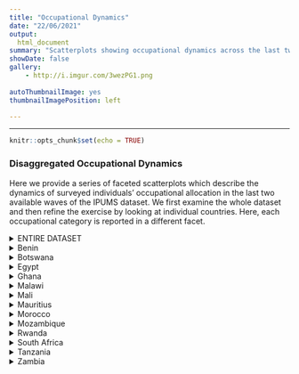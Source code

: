 ```yaml
---
title: "Occupational Dynamics"
date: "22/06/2021"
output: 
  html_document
summary: "Scatterplots showing occupational dynamics across the last two available waves in the IPUMS dataset."
showDate: false
gallery:
    - http://i.imgur.com/3wezPG1.png 
    
autoThumbnailImage: yes
thumbnailImagePosition: left

---
```


***
```r
knitr::opts_chunk$set(echo = TRUE)

```


### Disaggregated Occupational Dynamics 

Here we provide a series of faceted scatterplots which describe the dynamics of surveyed individuals' occupational allocation in the last two available waves of the IPUMS dataset. We first examine the whole dataset and then refine the exercise by looking at individual countries. Here, each occupational category is reported in a different facet.

\vspace{0.5cm}

<details><summary>ENTIRE DATASET</summary>


```r
library(tidyverse)
library(sf)
source('~/Dropbox/PHD/publication_themes_ggplot/ggplot-custom.R')

options(scipen=999)

load("~/Dropbox/Work/RA/services micro ssa/Lorenzo_RA_Work/cleaned-alesina/fullpanel.RData")


total = full_panel_updated %>%
  sf::st_drop_geometry() 

# Select relevant variables
var_list = c(colnames(total)[grepl("occupation_?", colnames(total))]) 
var_list = var_list[c(1:5,7:11)]

collapsed_data <- total %>%
  filter(!wave == "first") %>%
   group_by(country,district,wave) %>%
  summarise_at(var_list, list(~ mean(., na.rm = T))) %>%
  ungroup()

reshaped_data = collapsed_data %>%
  pivot_longer(cols = starts_with("occupation_"),
               names_to = "occupation",
               values_to = "share") %>%
  pivot_wider(names_from = wave, values_from = share) %>%
  mutate(label = case_when(
    occupation == "occupation_legislators" ~ "Legislators",
    occupation == "occupation_professionals" ~ "Professionals",
    occupation == "occupation_technicians" ~ "Technicians",
    occupation == "occupation_clerks" ~ "Clerks",
    occupation == "occupation_services" ~ "Services",
    occupation == "occupation_crafts" ~ "Crafts",
    occupation == "occupation_plant" ~ "Plant",
    occupation == "occupation_elementary" ~ "Elementary",
    occupation == "occupation_army" ~ "Army",
    occupation == "occupation_other" ~ "Other" 
    )
  )

# Add this line for individual country graphs
# %>% filter(country == "Benin")


ggplot(reshaped_data, aes(x = secondtolast , y = last, colour = occupation)) + geom_point(alpha = 0.4, show.legend = F) + 
  geom_abline(intercept = 0, colour = "black", linetype = "dashed") +
  facet_wrap(~ label) +
  theme_Publication() +
  # scale_colour_discrete(name = "Sector") +
  labs(x = "Share, First Wave", y = "Share, Last Wave")
```
</details>

<details>
<summary> Benin </summary>

```r
library(tidyverse)
library(sf)
source('~/Dropbox/PHD/publication_themes_ggplot/ggplot-custom.R')

options(scipen=999)

load("~/Dropbox/Work/RA/services micro ssa/Lorenzo_RA_Work/cleaned-alesina/fullpanel.RData")


total = full_panel_updated %>%
  sf::st_drop_geometry() 

# Select relevant variables
var_list = c(colnames(total)[grepl("occupation_?", colnames(total))]) 
var_list = var_list[c(1:5,7:11)]

collapsed_data <- total %>%
  filter(!wave == "first") %>%
   group_by(country,district,wave) %>%
  summarise_at(var_list, list(~ mean(., na.rm = T))) %>%
  ungroup()

reshaped_data = collapsed_data %>%
  pivot_longer(cols = starts_with("occupation_"),
               names_to = "occupation",
               values_to = "share") %>%
  pivot_wider(names_from = wave, values_from = share) %>%
  mutate(label = case_when(
    occupation == "occupation_legislators" ~ "Legislators",
    occupation == "occupation_professionals" ~ "Professionals",
    occupation == "occupation_technicians" ~ "Technicians",
    occupation == "occupation_clerks" ~ "Clerks",
    occupation == "occupation_services" ~ "Services",

    occupation == "occupation_crafts" ~ "Crafts",
    occupation == "occupation_plant" ~ "Plant",
    occupation == "occupation_elementary" ~ "Elementary",
    occupation == "occupation_army" ~ "Army",
    occupation == "occupation_other" ~ "Other" 
    )
  ) %>%
  filter(country == "Benin")

# Add this line for individual country graphs
# %>% filter(country == "Benin")


ggplot(reshaped_data, aes(x = secondtolast , y = last, colour = occupation)) + geom_point(alpha = 0.4, show.legend = F) + 
  geom_abline(intercept = 0, colour = "black", linetype = "dashed") +
  facet_wrap(~ label) +
  theme_Publication() +
  # scale_colour_discrete(name = "Sector") +
  labs(x = "Share, First Wave", y = "Share, Last Wave")
```
</details>

<details>
<summary> Botswana </summary><p>

```r
library(tidyverse)
library(sf)
source('~/Dropbox/PHD/publication_themes_ggplot/ggplot-custom.R')

options(scipen=999)

load("~/Dropbox/Work/RA/services micro ssa/Lorenzo_RA_Work/cleaned-alesina/fullpanel.RData")


total = full_panel_updated %>%
  sf::st_drop_geometry() 

# Select relevant variables
var_list = c(colnames(total)[grepl("occupation_?", colnames(total))]) 
var_list = var_list[c(1:5,7:11)]

collapsed_data <- total %>%
  filter(!wave == "first") %>%
   group_by(country,district,wave) %>%
  summarise_at(var_list, list(~ mean(., na.rm = T))) %>%
  ungroup()

reshaped_data = collapsed_data %>%
  pivot_longer(cols = starts_with("occupation_"),
               names_to = "occupation",
               values_to = "share") %>%
  pivot_wider(names_from = wave, values_from = share) %>%
  mutate(label = case_when(
    occupation == "occupation_legislators" ~ "Legislators",
    occupation == "occupation_professionals" ~ "Professionals",
    occupation == "occupation_technicians" ~ "Technicians",
    occupation == "occupation_clerks" ~ "Clerks",
    occupation == "occupation_services" ~ "Services",

    occupation == "occupation_crafts" ~ "Crafts",
    occupation == "occupation_plant" ~ "Plant",
    occupation == "occupation_elementary" ~ "Elementary",
    occupation == "occupation_army" ~ "Army",
    occupation == "occupation_other" ~ "Other" 
    )
  ) %>%
  filter(country == "Botswana")

# Add this line for individual country graphs
# %>% filter(country == "Benin")


ggplot(reshaped_data, aes(x = secondtolast , y = last, colour = occupation)) + geom_point(alpha = 0.4, show.legend = F) + 
  geom_abline(intercept = 0, colour = "black", linetype = "dashed") +
  facet_wrap(~ label) +
  theme_Publication() +
  # scale_colour_discrete(name = "Sector") +
  labs(x = "Share, First Wave", y = "Share, Last Wave")
```
</details>

<details>
<summary> Egypt </summary>

```r
library(tidyverse)
library(sf)
source('~/Dropbox/PHD/publication_themes_ggplot/ggplot-custom.R')

options(scipen=999)

load("~/Dropbox/Work/RA/services micro ssa/Lorenzo_RA_Work/cleaned-alesina/fullpanel.RData")


total = full_panel_updated %>%
  sf::st_drop_geometry() 

# Select relevant variables
var_list = c(colnames(total)[grepl("occupation_?", colnames(total))]) 
var_list = var_list[c(1:5,7:11)]

collapsed_data <- total %>%
  filter(!wave == "first") %>%
   group_by(country,district,wave) %>%
  summarise_at(var_list, list(~ mean(., na.rm = T))) %>%
  ungroup()

reshaped_data = collapsed_data %>%
  pivot_longer(cols = starts_with("occupation_"),
               names_to = "occupation",
               values_to = "share") %>%
  pivot_wider(names_from = wave, values_from = share) %>%
  mutate(label = case_when(
    occupation == "occupation_legislators" ~ "Legislators",
    occupation == "occupation_professionals" ~ "Professionals",
    occupation == "occupation_technicians" ~ "Technicians",
    occupation == "occupation_clerks" ~ "Clerks",
    occupation == "occupation_services" ~ "Services",

    occupation == "occupation_crafts" ~ "Crafts",
    occupation == "occupation_plant" ~ "Plant",
    occupation == "occupation_elementary" ~ "Elementary",
    occupation == "occupation_army" ~ "Army",
    occupation == "occupation_other" ~ "Other" 
    )
  ) %>%
  filter(country == "Egypt")

# Add this line for individual country graphs
# %>% filter(country == "Benin")


ggplot(reshaped_data, aes(x = secondtolast , y = last, colour = occupation)) + geom_point(alpha = 0.4, show.legend = F) + 
  geom_abline(intercept = 0, colour = "black", linetype = "dashed") +
  facet_wrap(~ label) +
  theme_Publication() +
  # scale_colour_discrete(name = "Sector") +
  labs(x = "Share, First Wave", y = "Share, Last Wave")
```
</details>

<details>
<summary> Ghana </summary>

```r
library(tidyverse)
library(sf)
source('~/Dropbox/PHD/publication_themes_ggplot/ggplot-custom.R')

options(scipen=999)

load("~/Dropbox/Work/RA/services micro ssa/Lorenzo_RA_Work/cleaned-alesina/fullpanel.RData")


total = full_panel_updated %>%
  sf::st_drop_geometry() 

# Select relevant variables
var_list = c(colnames(total)[grepl("occupation_?", colnames(total))]) 
var_list = var_list[c(1:5,7:11)]

collapsed_data <- total %>%
  filter(!wave == "first") %>%
   group_by(country,district,wave) %>%
  summarise_at(var_list, list(~ mean(., na.rm = T))) %>%
  ungroup()

reshaped_data = collapsed_data %>%
  pivot_longer(cols = starts_with("occupation_"),
               names_to = "occupation",
               values_to = "share") %>%
  pivot_wider(names_from = wave, values_from = share) %>%
  mutate(label = case_when(
    occupation == "occupation_legislators" ~ "Legislators",
    occupation == "occupation_professionals" ~ "Professionals",
    occupation == "occupation_technicians" ~ "Technicians",
    occupation == "occupation_clerks" ~ "Clerks",
    occupation == "occupation_services" ~ "Services",

    occupation == "occupation_crafts" ~ "Crafts",
    occupation == "occupation_plant" ~ "Plant",
    occupation == "occupation_elementary" ~ "Elementary",
    occupation == "occupation_army" ~ "Army",
    occupation == "occupation_other" ~ "Other" 
    )
  ) %>%
  filter(country == "Ghana")

# Add this line for individual country graphs
# %>% filter(country == "Benin")


ggplot(reshaped_data, aes(x = secondtolast , y = last, colour = occupation)) + geom_point(alpha = 0.4, show.legend = F) + 
  geom_abline(intercept = 0, colour = "black", linetype = "dashed") +
  facet_wrap(~ label) +
  theme_Publication() +
  # scale_colour_discrete(name = "Sector") +
  labs(x = "Share, First Wave", y = "Share, Last Wave")
```
</details>

<details>
<summary> Malawi </summary>

```r
library(tidyverse)
library(sf)
source('~/Dropbox/PHD/publication_themes_ggplot/ggplot-custom.R')

options(scipen=999)

load("~/Dropbox/Work/RA/services micro ssa/Lorenzo_RA_Work/cleaned-alesina/fullpanel.RData")


total = full_panel_updated %>%
  sf::st_drop_geometry() 

# Select relevant variables
var_list = c(colnames(total)[grepl("occupation_?", colnames(total))]) 
var_list = var_list[c(1:5,7:11)]

collapsed_data <- total %>%
  filter(!wave == "first") %>%
   group_by(country,district,wave) %>%
  summarise_at(var_list, list(~ mean(., na.rm = T))) %>%
  ungroup()

reshaped_data = collapsed_data %>%
  pivot_longer(cols = starts_with("occupation_"),
               names_to = "occupation",
               values_to = "share") %>%
  pivot_wider(names_from = wave, values_from = share) %>%
  mutate(label = case_when(
    occupation == "occupation_legislators" ~ "Legislators",
    occupation == "occupation_professionals" ~ "Professionals",
    occupation == "occupation_technicians" ~ "Technicians",
    occupation == "occupation_clerks" ~ "Clerks",
    occupation == "occupation_services" ~ "Services",

    occupation == "occupation_crafts" ~ "Crafts",
    occupation == "occupation_plant" ~ "Plant",
    occupation == "occupation_elementary" ~ "Elementary",
    occupation == "occupation_army" ~ "Army",
    occupation == "occupation_other" ~ "Other" 
    )
  ) %>%
  filter(country == "Malawi")

# Add this line for individual country graphs
# %>% filter(country == "Benin")


ggplot(reshaped_data, aes(x = secondtolast , y = last, colour = occupation)) + geom_point(alpha = 0.4, show.legend = F) + 
  geom_abline(intercept = 0, colour = "black", linetype = "dashed") +
  facet_wrap(~ label) +
  theme_Publication() +
  # scale_colour_discrete(name = "Sector") +
  labs(x = "Share, First Wave", y = "Share, Last Wave")
```
</details>

<details>
<summary> Mali </summary>

```r
library(tidyverse)
library(sf)
source('~/Dropbox/PHD/publication_themes_ggplot/ggplot-custom.R')

options(scipen=999)

load("~/Dropbox/Work/RA/services micro ssa/Lorenzo_RA_Work/cleaned-alesina/fullpanel.RData")


total = full_panel_updated %>%
  sf::st_drop_geometry() 

# Select relevant variables
var_list = c(colnames(total)[grepl("occupation_?", colnames(total))]) 
var_list = var_list[c(1:5,7:11)]

collapsed_data <- total %>%
  filter(!wave == "first") %>%
   group_by(country,district,wave) %>%
  summarise_at(var_list, list(~ mean(., na.rm = T))) %>%
  ungroup()

reshaped_data = collapsed_data %>%
  pivot_longer(cols = starts_with("occupation_"),
               names_to = "occupation",
               values_to = "share") %>%
  pivot_wider(names_from = wave, values_from = share) %>%
  mutate(label = case_when(
    occupation == "occupation_legislators" ~ "Legislators",
    occupation == "occupation_professionals" ~ "Professionals",
    occupation == "occupation_technicians" ~ "Technicians",
    occupation == "occupation_clerks" ~ "Clerks",
    occupation == "occupation_services" ~ "Services",

    occupation == "occupation_crafts" ~ "Crafts",
    occupation == "occupation_plant" ~ "Plant",
    occupation == "occupation_elementary" ~ "Elementary",
    occupation == "occupation_army" ~ "Army",
    occupation == "occupation_other" ~ "Other" 
    )
  ) %>%
  filter(country == "Mali")

# Add this line for individual country graphs
# %>% filter(country == "Benin")


ggplot(reshaped_data, aes(x = secondtolast , y = last, colour = occupation)) + geom_point(alpha = 0.4, show.legend = F) + 
  geom_abline(intercept = 0, colour = "black", linetype = "dashed") +
  facet_wrap(~ label) +
  theme_Publication() +
  # scale_colour_discrete(name = "Sector") +
  labs(x = "Share, First Wave", y = "Share, Last Wave")
```
</details>

<details>
<summary> Mauritius </summary>

```r
library(tidyverse)
library(sf)
source('~/Dropbox/PHD/publication_themes_ggplot/ggplot-custom.R')

options(scipen=999)

load("~/Dropbox/Work/RA/services micro ssa/Lorenzo_RA_Work/cleaned-alesina/fullpanel.RData")


total = full_panel_updated %>%
  sf::st_drop_geometry() 

# Select relevant variables
var_list = c(colnames(total)[grepl("occupation_?", colnames(total))]) 
var_list = var_list[c(1:5,7:11)]

collapsed_data <- total %>%
  filter(!wave == "first") %>%
   group_by(country,district,wave) %>%
  summarise_at(var_list, list(~ mean(., na.rm = T))) %>%
  ungroup()

reshaped_data = collapsed_data %>%
  pivot_longer(cols = starts_with("occupation_"),
               names_to = "occupation",
               values_to = "share") %>%
  pivot_wider(names_from = wave, values_from = share) %>%
  mutate(label = case_when(
    occupation == "occupation_legislators" ~ "Legislators",
    occupation == "occupation_professionals" ~ "Professionals",
    occupation == "occupation_technicians" ~ "Technicians",
    occupation == "occupation_clerks" ~ "Clerks",
    occupation == "occupation_services" ~ "Services",

    occupation == "occupation_crafts" ~ "Crafts",
    occupation == "occupation_plant" ~ "Plant",
    occupation == "occupation_elementary" ~ "Elementary",
    occupation == "occupation_army" ~ "Army",
    occupation == "occupation_other" ~ "Other" 
    )
  ) %>%
  filter(country == "Mauritius")

# Add this line for individual country graphs
# %>% filter(country == "Benin")


ggplot(reshaped_data, aes(x = secondtolast , y = last, colour = occupation)) + geom_point(alpha = 0.4, show.legend = F) + 
  geom_abline(intercept = 0, colour = "black", linetype = "dashed") +
  facet_wrap(~ label) +
  theme_Publication() +
  # scale_colour_discrete(name = "Sector") +
  labs(x = "Share, First Wave", y = "Share, Last Wave")
```
</details>

<details>
<summary> Morocco </summary>

```r
library(tidyverse)
library(sf)
source('~/Dropbox/PHD/publication_themes_ggplot/ggplot-custom.R')

options(scipen=999)

load("~/Dropbox/Work/RA/services micro ssa/Lorenzo_RA_Work/cleaned-alesina/fullpanel.RData")


total = full_panel_updated %>%
  sf::st_drop_geometry() 

# Select relevant variables
var_list = c(colnames(total)[grepl("occupation_?", colnames(total))]) 
var_list = var_list[c(1:5,7:11)]

collapsed_data <- total %>%
  filter(!wave == "first") %>%
   group_by(country,district,wave) %>%
  summarise_at(var_list, list(~ mean(., na.rm = T))) %>%
  ungroup()

reshaped_data = collapsed_data %>%
  pivot_longer(cols = starts_with("occupation_"),
               names_to = "occupation",
               values_to = "share") %>%
  pivot_wider(names_from = wave, values_from = share) %>%
  mutate(label = case_when(
    occupation == "occupation_legislators" ~ "Legislators",
    occupation == "occupation_professionals" ~ "Professionals",
    occupation == "occupation_technicians" ~ "Technicians",
    occupation == "occupation_clerks" ~ "Clerks",
    occupation == "occupation_services" ~ "Services",

    occupation == "occupation_crafts" ~ "Crafts",
    occupation == "occupation_plant" ~ "Plant",
    occupation == "occupation_elementary" ~ "Elementary",
    occupation == "occupation_army" ~ "Army",
    occupation == "occupation_other" ~ "Other" 
    )
  ) %>%
  filter(country == "Morocco")

# Add this line for individual country graphs
# %>% filter(country == "Benin")


ggplot(reshaped_data, aes(x = secondtolast , y = last, colour = occupation)) + geom_point(alpha = 0.4, show.legend = F) + 
  geom_abline(intercept = 0, colour = "black", linetype = "dashed") +
  facet_wrap(~ label) +
  theme_Publication() +
  # scale_colour_discrete(name = "Sector") +
  labs(x = "Share, First Wave", y = "Share, Last Wave")
```
</details>

<details>
<summary> Mozambique </summary>

```r
library(tidyverse)
library(sf)
source('~/Dropbox/PHD/publication_themes_ggplot/ggplot-custom.R')

options(scipen=999)

load("~/Dropbox/Work/RA/services micro ssa/Lorenzo_RA_Work/cleaned-alesina/fullpanel.RData")


total = full_panel_updated %>%
  sf::st_drop_geometry() 

# Select relevant variables
var_list = c(colnames(total)[grepl("occupation_?", colnames(total))]) 
var_list = var_list[c(1:5,7:11)]

collapsed_data <- total %>%
  filter(!wave == "first") %>%
   group_by(country,district,wave) %>%
  summarise_at(var_list, list(~ mean(., na.rm = T))) %>%
  ungroup()

reshaped_data = collapsed_data %>%
  pivot_longer(cols = starts_with("occupation_"),
               names_to = "occupation",
               values_to = "share") %>%
  pivot_wider(names_from = wave, values_from = share) %>%
  mutate(label = case_when(
    occupation == "occupation_legislators" ~ "Legislators",
    occupation == "occupation_professionals" ~ "Professionals",
    occupation == "occupation_technicians" ~ "Technicians",
    occupation == "occupation_clerks" ~ "Clerks",
    occupation == "occupation_services" ~ "Services",

    occupation == "occupation_crafts" ~ "Crafts",
    occupation == "occupation_plant" ~ "Plant",
    occupation == "occupation_elementary" ~ "Elementary",
    occupation == "occupation_army" ~ "Army",
    occupation == "occupation_other" ~ "Other" 
    )
  ) %>%
  filter(country == "Mozambique")

# Add this line for individual country graphs
# %>% filter(country == "Benin")


ggplot(reshaped_data, aes(x = secondtolast , y = last, colour = occupation)) + geom_point(alpha = 0.4, show.legend = F) + 
  geom_abline(intercept = 0, colour = "black", linetype = "dashed") +
  facet_wrap(~ label) +
  theme_Publication() +
  # scale_colour_discrete(name = "Sector") +
  labs(x = "Share, First Wave", y = "Share, Last Wave")
```
</details>

<details>
<summary> Rwanda </summary>

```r
library(tidyverse)
library(sf)
source('~/Dropbox/PHD/publication_themes_ggplot/ggplot-custom.R')

options(scipen=999)

load("~/Dropbox/Work/RA/services micro ssa/Lorenzo_RA_Work/cleaned-alesina/fullpanel.RData")


total = full_panel_updated %>%
  sf::st_drop_geometry() 

# Select relevant variables
var_list = c(colnames(total)[grepl("occupation_?", colnames(total))]) 
var_list = var_list[c(1:5,7:11)]

collapsed_data <- total %>%
  filter(!wave == "first") %>%
   group_by(country,district,wave) %>%
  summarise_at(var_list, list(~ mean(., na.rm = T))) %>%
  ungroup()

reshaped_data = collapsed_data %>%
  pivot_longer(cols = starts_with("occupation_"),
               names_to = "occupation",
               values_to = "share") %>%
  pivot_wider(names_from = wave, values_from = share) %>%
  mutate(label = case_when(
    occupation == "occupation_legislators" ~ "Legislators",
    occupation == "occupation_professionals" ~ "Professionals",
    occupation == "occupation_technicians" ~ "Technicians",
    occupation == "occupation_clerks" ~ "Clerks",
    occupation == "occupation_services" ~ "Services",

    occupation == "occupation_crafts" ~ "Crafts",
    occupation == "occupation_plant" ~ "Plant",
    occupation == "occupation_elementary" ~ "Elementary",
    occupation == "occupation_army" ~ "Army",
    occupation == "occupation_other" ~ "Other" 
    )
  ) %>%
  filter(country == "Rwanda")

# Add this line for individual country graphs
# %>% filter(country == "Benin")


ggplot(reshaped_data, aes(x = secondtolast , y = last, colour = occupation)) + geom_point(alpha = 0.4, show.legend = F) + 
  geom_abline(intercept = 0, colour = "black", linetype = "dashed") +
  facet_wrap(~ label) +
  theme_Publication() +
  # scale_colour_discrete(name = "Sector") +
  labs(x = "Share, First Wave", y = "Share, Last Wave")
```
</details>

<details>
<summary> South Africa </summary>

```r
library(tidyverse)
library(sf)
source('~/Dropbox/PHD/publication_themes_ggplot/ggplot-custom.R')

options(scipen=999)

load("~/Dropbox/Work/RA/services micro ssa/Lorenzo_RA_Work/cleaned-alesina/fullpanel.RData")


total = full_panel_updated %>%
  sf::st_drop_geometry() 

# Select relevant variables
var_list = c(colnames(total)[grepl("occupation_?", colnames(total))]) 
var_list = var_list[c(1:5,7:11)]

collapsed_data <- total %>%
  filter(!wave == "first") %>%
   group_by(country,district,wave) %>%
  summarise_at(var_list, list(~ mean(., na.rm = T))) %>%
  ungroup()

reshaped_data = collapsed_data %>%
  pivot_longer(cols = starts_with("occupation_"),
               names_to = "occupation",
               values_to = "share") %>%
  pivot_wider(names_from = wave, values_from = share) %>%
  mutate(label = case_when(
    occupation == "occupation_legislators" ~ "Legislators",
    occupation == "occupation_professionals" ~ "Professionals",
    occupation == "occupation_technicians" ~ "Technicians",
    occupation == "occupation_clerks" ~ "Clerks",
    occupation == "occupation_services" ~ "Services",

    occupation == "occupation_crafts" ~ "Crafts",
    occupation == "occupation_plant" ~ "Plant",
    occupation == "occupation_elementary" ~ "Elementary",
    occupation == "occupation_army" ~ "Army",
    occupation == "occupation_other" ~ "Other" 
    )
  ) %>%
  filter(country == "South Africa")

# Add this line for individual country graphs
# %>% filter(country == "Benin")


ggplot(reshaped_data, aes(x = secondtolast , y = last, colour = occupation)) + geom_point(alpha = 0.4, show.legend = F) + 
  geom_abline(intercept = 0, colour = "black", linetype = "dashed") +
  facet_wrap(~ label) +
  theme_Publication() +
  # scale_colour_discrete(name = "Sector") +
  labs(x = "Share, First Wave", y = "Share, Last Wave")
```
</details>

<details>
<summary> Tanzania </summary>

```r
library(tidyverse)
library(sf)
source('~/Dropbox/PHD/publication_themes_ggplot/ggplot-custom.R')

options(scipen=999)

load("~/Dropbox/Work/RA/services micro ssa/Lorenzo_RA_Work/cleaned-alesina/fullpanel.RData")


total = full_panel_updated %>%
  sf::st_drop_geometry() 

# Select relevant variables
var_list = c(colnames(total)[grepl("occupation_?", colnames(total))]) 
var_list = var_list[c(1:5,7:11)]

collapsed_data <- total %>%
  filter(!wave == "first") %>%
   group_by(country,district,wave) %>%
  summarise_at(var_list, list(~ mean(., na.rm = T))) %>%
  ungroup()

reshaped_data = collapsed_data %>%
  pivot_longer(cols = starts_with("occupation_"),
               names_to = "occupation",
               values_to = "share") %>%
  pivot_wider(names_from = wave, values_from = share) %>%
  mutate(label = case_when(
    occupation == "occupation_legislators" ~ "Legislators",
    occupation == "occupation_professionals" ~ "Professionals",
    occupation == "occupation_technicians" ~ "Technicians",
    occupation == "occupation_clerks" ~ "Clerks",
    occupation == "occupation_services" ~ "Services",

    occupation == "occupation_crafts" ~ "Crafts",
    occupation == "occupation_plant" ~ "Plant",
    occupation == "occupation_elementary" ~ "Elementary",
    occupation == "occupation_army" ~ "Army",
    occupation == "occupation_other" ~ "Other" 
    )
  ) %>%
  filter(country == "Tanzania")

# Add this line for individual country graphs
# %>% filter(country == "Benin")


ggplot(reshaped_data, aes(x = secondtolast , y = last, colour = occupation)) + geom_point(alpha = 0.4, show.legend = F) + 
  geom_abline(intercept = 0, colour = "black", linetype = "dashed") +
  facet_wrap(~ label) +
  theme_Publication() +
  # scale_colour_discrete(name = "Sector") +
  labs(x = "Share, First Wave", y = "Share, Last Wave")
```
</details>

<details>
<summary> Zambia </summary>

```r
library(tidyverse)
library(sf)
source('~/Dropbox/PHD/publication_themes_ggplot/ggplot-custom.R')

options(scipen=999)

load("~/Dropbox/Work/RA/services micro ssa/Lorenzo_RA_Work/cleaned-alesina/fullpanel.RData")


total = full_panel_updated %>%
  sf::st_drop_geometry() 

# Select relevant variables
var_list = c(colnames(total)[grepl("occupation_?", colnames(total))]) 
var_list = var_list[c(1:5,7:11)]

collapsed_data <- total %>%
  filter(!wave == "first") %>%
   group_by(country,district,wave) %>%
  summarise_at(var_list, list(~ mean(., na.rm = T))) %>%
  ungroup()

reshaped_data = collapsed_data %>%
  pivot_longer(cols = starts_with("occupation_"),
               names_to = "occupation",
               values_to = "share") %>%
  pivot_wider(names_from = wave, values_from = share) %>%
  mutate(label = case_when(
    occupation == "occupation_legislators" ~ "Legislators",
    occupation == "occupation_professionals" ~ "Professionals",
    occupation == "occupation_technicians" ~ "Technicians",
    occupation == "occupation_clerks" ~ "Clerks",
    occupation == "occupation_services" ~ "Services",

    occupation == "occupation_crafts" ~ "Crafts",
    occupation == "occupation_plant" ~ "Plant",
    occupation == "occupation_elementary" ~ "Elementary",
    occupation == "occupation_army" ~ "Army",
    occupation == "occupation_other" ~ "Other" 
    )
  ) %>%
  filter(country == "Zambia")

# Add this line for individual country graphs
# %>% filter(country == "Benin")


ggplot(reshaped_data, aes(x = secondtolast , y = last, colour = occupation)) + geom_point(alpha = 0.4, show.legend = F) + 
  geom_abline(intercept = 0, colour = "black", linetype = "dashed") +
  facet_wrap(~ label) +
  theme_Publication() +
  # scale_colour_discrete(name = "Sector") +
  labs(x = "Share, First Wave", y = "Share, Last Wave")
```
</details>
